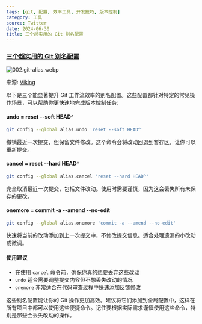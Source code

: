 ```yaml
---
tags: [git, 配置, 效率工具, 开发技巧, 版本控制]
category: 工具
source: Twitter
date: 2024-06-30
title: 三个超实用的 Git 别名配置
---
```


### [三个超实用的 Git 别名配置](https://x.com/vikingmute/status/1809039941915324622)

![002.git-alias.webp](https://img.mengpeng.tech/i/2024/11/24/6742f9ad78447.webp)

来源: [Viking](https://x.com/vikingmute/status/1809039941915324622)  

以下是三个能显著提升 Git 工作流效率的别名配置。这些配置都针对特定的常见操作场景，可以帮助你更快速地完成版本控制任务:

#### undo = reset --soft HEAD^

```bash
git config --global alias.undo 'reset --soft HEAD^'
```

撤销最近一次提交，但保留文件修改。这个命令会将改动回退到暂存区，让你可以重新提交。

#### cancel = reset --hard HEAD^

```bash
git config --global alias.cancel 'reset --hard HEAD^'
```

完全取消最近一次提交，包括文件改动。使用时需要谨慎，因为这会丢失所有未保存的更改。

#### onemore = commit -a --amend --no-edit

```bash
git config --global alias.onemore 'commit -a --amend --no-edit'
```

快速将当前的改动添加到上一次提交中，不修改提交信息。适合处理遗漏的小改动或微调。

#### 使用建议

-   在使用 `cancel` 命令前，确保你真的想要丢弃这些改动
-   `undo` 适合需要调整提交内容但不想丢失改动的情况
-   `onemore` 非常适合在代码审查过程中快速添加反馈修改

这些别名配置能让你的 Git 操作更加高效。建议将它们添加到全局配置中，这样在所有项目中都可以使用这些便捷命令。记住要根据实际需求谨慎使用这些命令，特别是那些会丢失改动的操作。
